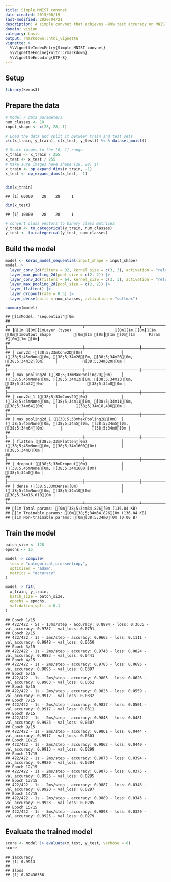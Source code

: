 ```yaml
---
title: Simple MNIST convnet
date-created: 2015/06/19
last-modified: 2020/04/21
description: A simple convnet that achieves ~99% test accuracy on MNIST.
domain: vision
category: basic
output: rmarkdown::html_vignette
vignette: >
  %\VignetteIndexEntry{Simple MNIST convnet}
  %\VignetteEngine{knitr::rmarkdown}
  %\VignetteEncoding{UTF-8}
---
```


## Setup


``` r
library(keras3)
```

## Prepare the data


``` r
# Model / data parameters
num_classes <- 10
input_shape <- c(28, 28, 1)

# Load the data and split it between train and test sets
c(c(x_train, y_train), c(x_test, y_test)) %<-% dataset_mnist()

# Scale images to the [0, 1] range
x_train <- x_train / 255
x_test <- x_test / 255
# Make sure images have shape (28, 28, 1)
x_train <- op_expand_dims(x_train, -1)
x_test <- op_expand_dims(x_test, -1)


dim(x_train)
```

```
## [1] 60000    28    28     1
```

``` r
dim(x_test)
```

```
## [1] 10000    28    28     1
```

``` r
# convert class vectors to binary class matrices
y_train <- to_categorical(y_train, num_classes)
y_test <- to_categorical(y_test, num_classes)
```

## Build the model


``` r
model <- keras_model_sequential(input_shape = input_shape)
model |>
  layer_conv_2d(filters = 32, kernel_size = c(3, 3), activation = "relu") |>
  layer_max_pooling_2d(pool_size = c(2, 2)) |>
  layer_conv_2d(filters = 64, kernel_size = c(3, 3), activation = "relu") |>
  layer_max_pooling_2d(pool_size = c(2, 2)) |>
  layer_flatten() |>
  layer_dropout(rate = 0.5) |>
  layer_dense(units = num_classes, activation = "softmax")

summary(model)
```

```
## [1mModel: "sequential"[0m
## ┏━━━━━━━━━━━━━━━━━━━━━━━━━━━━━━━━━┳━━━━━━━━━━━━━━━━━━━━━━━━┳━━━━━━━━━━━━━━━┓
## ┃[1m [0m[1mLayer (type)                   [0m[1m [0m┃[1m [0m[1mOutput Shape          [0m[1m [0m┃[1m [0m[1m      Param #[0m[1m [0m┃
## ┡━━━━━━━━━━━━━━━━━━━━━━━━━━━━━━━━━╇━━━━━━━━━━━━━━━━━━━━━━━━╇━━━━━━━━━━━━━━━┩
## │ conv2d ([38;5;33mConv2D[0m)                 │ ([38;5;45mNone[0m, [38;5;34m26[0m, [38;5;34m26[0m, [38;5;34m32[0m)     │           [38;5;34m320[0m │
## ├─────────────────────────────────┼────────────────────────┼───────────────┤
## │ max_pooling2d ([38;5;33mMaxPooling2D[0m)    │ ([38;5;45mNone[0m, [38;5;34m13[0m, [38;5;34m13[0m, [38;5;34m32[0m)     │             [38;5;34m0[0m │
## ├─────────────────────────────────┼────────────────────────┼───────────────┤
## │ conv2d_1 ([38;5;33mConv2D[0m)               │ ([38;5;45mNone[0m, [38;5;34m11[0m, [38;5;34m11[0m, [38;5;34m64[0m)     │        [38;5;34m18,496[0m │
## ├─────────────────────────────────┼────────────────────────┼───────────────┤
## │ max_pooling2d_1 ([38;5;33mMaxPooling2D[0m)  │ ([38;5;45mNone[0m, [38;5;34m5[0m, [38;5;34m5[0m, [38;5;34m64[0m)       │             [38;5;34m0[0m │
## ├─────────────────────────────────┼────────────────────────┼───────────────┤
## │ flatten ([38;5;33mFlatten[0m)               │ ([38;5;45mNone[0m, [38;5;34m1600[0m)           │             [38;5;34m0[0m │
## ├─────────────────────────────────┼────────────────────────┼───────────────┤
## │ dropout ([38;5;33mDropout[0m)               │ ([38;5;45mNone[0m, [38;5;34m1600[0m)           │             [38;5;34m0[0m │
## ├─────────────────────────────────┼────────────────────────┼───────────────┤
## │ dense ([38;5;33mDense[0m)                   │ ([38;5;45mNone[0m, [38;5;34m10[0m)             │        [38;5;34m16,010[0m │
## └─────────────────────────────────┴────────────────────────┴───────────────┘
## [1m Total params: [0m[38;5;34m34,826[0m (136.04 KB)
## [1m Trainable params: [0m[38;5;34m34,826[0m (136.04 KB)
## [1m Non-trainable params: [0m[38;5;34m0[0m (0.00 B)
```

## Train the model


``` r
batch_size <- 128
epochs <- 15

model |> compile(
  loss = "categorical_crossentropy",
  optimizer = "adam",
  metrics = "accuracy"
)

model |> fit(
  x_train, y_train,
  batch_size = batch_size,
  epochs = epochs,
  validation_split = 0.1
)
```

```
## Epoch 1/15
## 422/422 - 5s - 13ms/step - accuracy: 0.8894 - loss: 0.3635 - val_accuracy: 0.9787 - val_loss: 0.0791
## Epoch 2/15
## 422/422 - 1s - 3ms/step - accuracy: 0.9665 - loss: 0.1111 - val_accuracy: 0.9848 - val_loss: 0.0550
## Epoch 3/15
## 422/422 - 1s - 2ms/step - accuracy: 0.9743 - loss: 0.0824 - val_accuracy: 0.9883 - val_loss: 0.0441
## Epoch 4/15
## 422/422 - 1s - 2ms/step - accuracy: 0.9785 - loss: 0.0695 - val_accuracy: 0.9895 - val_loss: 0.0397
## Epoch 5/15
## 422/422 - 1s - 2ms/step - accuracy: 0.9803 - loss: 0.0626 - val_accuracy: 0.9903 - val_loss: 0.0352
## Epoch 6/15
## 422/422 - 1s - 2ms/step - accuracy: 0.9823 - loss: 0.0559 - val_accuracy: 0.9912 - val_loss: 0.0332
## Epoch 7/15
## 422/422 - 1s - 2ms/step - accuracy: 0.9837 - loss: 0.0501 - val_accuracy: 0.9917 - val_loss: 0.0311
## Epoch 8/15
## 422/422 - 1s - 2ms/step - accuracy: 0.9848 - loss: 0.0481 - val_accuracy: 0.9923 - val_loss: 0.0307
## Epoch 9/15
## 422/422 - 1s - 2ms/step - accuracy: 0.9861 - loss: 0.0444 - val_accuracy: 0.9917 - val_loss: 0.0303
## Epoch 10/15
## 422/422 - 1s - 2ms/step - accuracy: 0.9862 - loss: 0.0440 - val_accuracy: 0.9913 - val_loss: 0.0298
## Epoch 11/15
## 422/422 - 1s - 2ms/step - accuracy: 0.9873 - loss: 0.0394 - val_accuracy: 0.9920 - val_loss: 0.0304
## Epoch 12/15
## 422/422 - 1s - 2ms/step - accuracy: 0.9875 - loss: 0.0375 - val_accuracy: 0.9925 - val_loss: 0.0295
## Epoch 13/15
## 422/422 - 1s - 2ms/step - accuracy: 0.9887 - loss: 0.0346 - val_accuracy: 0.9920 - val_loss: 0.0297
## Epoch 14/15
## 422/422 - 1s - 2ms/step - accuracy: 0.9889 - loss: 0.0343 - val_accuracy: 0.9923 - val_loss: 0.0285
## Epoch 15/15
## 422/422 - 1s - 3ms/step - accuracy: 0.9898 - loss: 0.0320 - val_accuracy: 0.9925 - val_loss: 0.0279
```

## Evaluate the trained model


``` r
score <- model |> evaluate(x_test, y_test, verbose = 0)
score
```

```
## $accuracy
## [1] 0.9913
##
## $loss
## [1] 0.02430356
```

